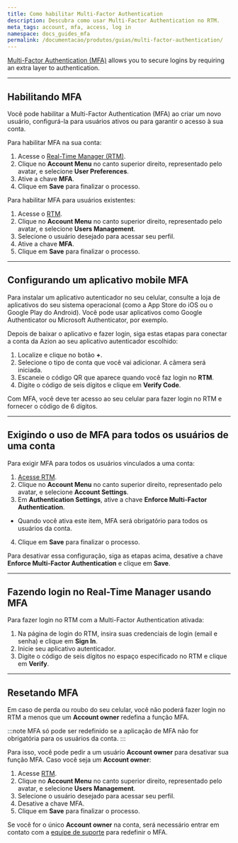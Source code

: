 ```yaml
---
title: Como habilitar Multi-Factor Authentication
description: Descubra como usar Multi-Factor Authentication no RTM.
meta_tags: account, mfa, access, log in
namespace: docs_guides_mfa
permalink: /documentacao/produtos/guias/multi-factor-authentication/
---
```


[Multi-Factor Authentication (MFA)](/pt-br/documentacao/produtos/gestao-de-contas/multi-factor-authentication/) allows you to secure logins by requiring an extra layer to authentication.

---

## Habilitando MFA

Você pode habilitar a Multi-Factor Authentication (MFA) ao criar um novo usuário, configurá-la para usuários ativos ou para garantir o acesso à sua conta.

Para habilitar MFA na sua conta:

1. Acesse o [Real-Time Manager (RTM)](https://manager.azion.com/).
2. Clique no **Account Menu** no canto superior direito, representado pelo avatar, e selecione **User Preferences**.
3. Ative a chave **MFA**.
4. Clique em **Save** para finalizar o processo.

Para habilitar MFA para usuários existentes:

1. Acesse o [RTM](https://manager.azion.com/).
2. Clique no **Account Menu** no canto superior direito, representado pelo avatar, e selecione **Users Management**.
3. Selecione o usuário desejado para acessar seu perfil.
4. Ative a chave **MFA**.
5. Clique em **Save** para finalizar o processo.

---

## Configurando um aplicativo mobile MFA 

Para instalar um aplicativo autenticador no seu celular, consulte a loja de aplicativos do seu sistema operacional (como a App Store do iOS ou o Google Play do Android). Você pode usar aplicativos como Google Authenticator ou Microsoft Authenticator, por exemplo.

Depois de baixar o aplicativo e fazer login, siga estas etapas para conectar a conta da Azion ao seu aplicativo autenticador escolhido:

1. Localize e clique no botão **+**.
2. Selecione o tipo de conta que você vai adicionar. A câmera será iniciada.
3. Escaneie o código QR que aparece quando você faz login no **RTM**.
4. Digite o código de seis dígitos e clique em **Verify Code**.

Com MFA, você deve ter acesso ao seu celular para fazer login no RTM e fornecer o código de 6 dígitos.

---

## Exigindo o uso de MFA para todos os usuários de uma conta

Para exigir MFA para todos os usuários vinculados a uma conta:

1. [Acesse RTM](https://manager.azion.com/).
2. Clique no **Account Menu** no canto superior direito, representado pelo avatar, e selecione **Account Settings**.
3. Em **Authentication Settings**, ative a chave **Enforce Multi-Factor Authentication**.
- Quando você ativa este item, MFA será obrigatório para todos os usuários da conta.
4. Clique em **Save** para finalizar o processo.

Para desativar essa configuração, siga as etapas acima, desative a chave **Enforce Multi-Factor Authentication** e clique em **Save**.

---

## Fazendo login no Real-Time Manager usando MFA

Para fazer login no RTM com a Multi-Factor Authentication ativada:

1. Na página de login do RTM, insira suas credenciais de login (email e senha) e clique em **Sign In**.
2. Inicie seu aplicativo autenticador.
3. Digite o código de seis dígitos no espaço especificado no RTM e clique em **Verify**.

---

## Resetando MFA 

Em caso de perda ou roubo do seu celular, você não poderá fazer login no RTM a menos que um **Account owner** redefina a função MFA.

:::note
MFA só pode ser redefinido se a aplicação de MFA não for obrigatória para os usuários da conta.
:::

Para isso, você pode pedir a um usuário **Account owner** para desativar sua função MFA. Caso você seja um **Account owner**:

1. Acesse [RTM](https://manager.azion.com/).
2. Clique no **Account Menu** no canto superior direito, representado pelo avatar, e selecione **Users Management**.
3. Selecione o usuário desejado para acessar seu perfil.
4. Desative a chave MFA.
5. Clique em **Save** para finalizar o processo.

Se você for o único **Account owner** na conta, será necessário entrar em contato com a [equipe de suporte](https://tickets.azion.com/en/support/login) para redefinir o MFA.
